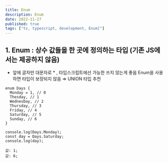 ```yaml
---
title: Enum
description: Enum
date: 2022-11-27
published: true
tags: ["ts, typescript, development, Enum]"]
---
```


## **1. Enum** : 상수 값들을 한 곳에 정의하는 타입 (기존 JS에서는 제공하지 않음)

- 앞에 글자만 대문자로 \* , 타입스크립트에선 가능한 쓰지 않는게 좋음 Enum을 사용하면 타입이 보장되지 않음 ⇒ UNION 타입 추천

```tsx
enum Days {
  Monday = 1, // 0
  Thesday, // 1
  WednesDay, // 2
  Thursday, // 3
  Friday, // 4
  Saturday, // 5
  Sunday, // 6
}

console.log(Days.Monday);
const day = Days.Saturday;
console.log(day);

값: 1;
값: 6;
```
